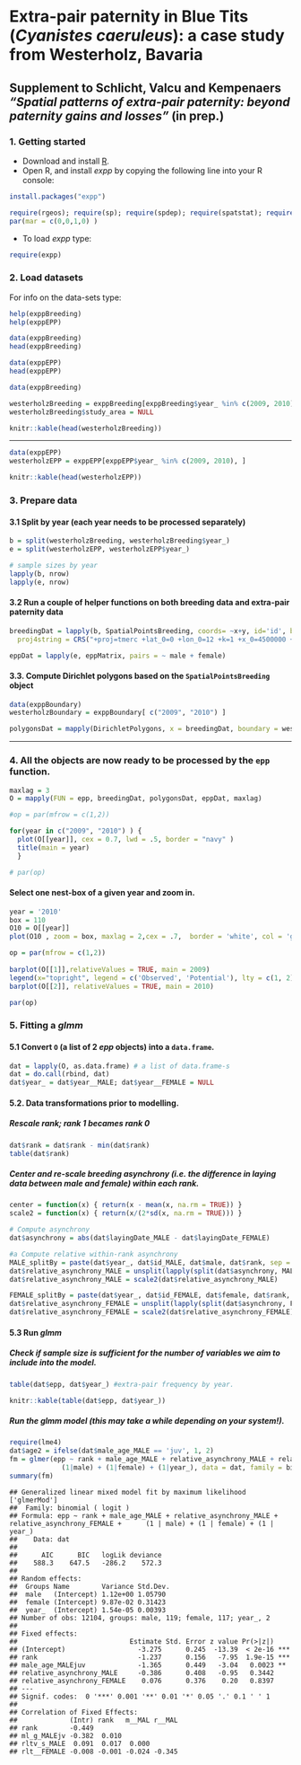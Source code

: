 <!--
%\VignetteEngine{knitr::knitr}
%\VignetteIndexEntry{Blue Tits Case study}
-->

Extra-pair paternity in Blue Tits (_Cyanistes caeruleus_): a case study from Westerholz, Bavaria 
========================================================================================================
Supplement to Schlicht, Valcu and Kempenaers _"Spatial patterns of extra-pair paternity: beyond paternity gains and losses"_ (in prep.)
-------------------------------------------------------------------------------------------------------------------------------------


### 1. Getting started
 * Download and install [R](http://cran.rstudio.com/).
 * Open R, and install _expp_ by copying the following line into your R console:  
```r
install.packages("expp")
```  
  
```r
require(rgeos); require(sp); require(spdep); require(spatstat); require(deldir)
par(mar = c(0,0,1,0) )
```
 * To load _expp_ type:   
```r
require(expp)
```

### 2. Load datasets
For info on the data-sets type: 
```r
help(exppBreeding)
help(exppEPP)
```
```r
data(exppBreeding)
head(exppBreeding)
```
```r
data(exppEPP)
head(exppEPP)
```

```r
data(exppBreeding)

westerholzBreeding = exppBreeding[exppBreeding$year_ %in% c(2009, 2010), ]
westerholzBreeding$study_area = NULL 

knitr::kable(head(westerholzBreeding))
```

***** 
```r
data(exppEPP)
westerholzEPP = exppEPP[exppEPP$year_ %in% c(2009, 2010), ]

knitr::kable(head(westerholzEPP))
```


### 3. Prepare data

#### 3.1 Split by year (each year needs to be processed separately)

```r
b = split(westerholzBreeding, westerholzBreeding$year_)
e = split(westerholzEPP, westerholzEPP$year_) 

# sample sizes by year
lapply(b, nrow)
lapply(e, nrow)
```

#### 3.2 Run a couple of helper functions on both breeding data and extra-pair paternity data 
```r
breedingDat = lapply(b, SpatialPointsBreeding, coords= ~x+y, id='id', breeding= ~male + female, 
  proj4string = CRS("+proj=tmerc +lat_0=0 +lon_0=12 +k=1 +x_0=4500000 +y_0=0 +datum=potsdam +units=m +no_defs"))

eppDat = lapply(e, eppMatrix, pairs = ~ male + female)


```

#### 3.3. Compute Dirichlet polygons based on the `SpatialPointsBreeding` object

```r
data(exppBoundary)
westerholzBoundary = exppBoundary[ c("2009", "2010") ]

polygonsDat = mapply(DirichletPolygons, x = breedingDat, boundary = westerholzBoundary) 
```  
********************************************************************************

### 4. All the objects are now ready to be processed by the `epp` function.
```r
maxlag = 3
O = mapply(FUN = epp, breedingDat, polygonsDat, eppDat, maxlag)
```

```r
#op = par(mfrow = c(1,2))

for(year in c("2009", "2010") ) { 
  plot(O[[year]], cex = 0.7, lwd = .5, border = "navy" )
  title(main = year)
  }

# par(op)
```
#### Select one nest-box of a given year and zoom in.
```r
year = '2010'
box = 110
O10 = O[[year]]
plot(O10 , zoom = box, maxlag = 2,cex = .7,  border = 'white', col = 'grey70', zoom.col = "bisque")

```

```r
op = par(mfrow = c(1,2))
    
barplot(O[[1]],relativeValues = TRUE, main = 2009) 
legend(x="topright", legend = c('Observed', 'Potential'), lty = c(1, 2),bty='n')
barplot(O[[2]], relativeValues = TRUE, main = 2010)

par(op)
```

### 5. Fitting a _glmm_ 

#### 5.1 Convert `O` (a list of 2 _epp_ objects) into a `data.frame`.
```r
dat = lapply(O, as.data.frame) # a list of data.frame-s
dat = do.call(rbind, dat)
dat$year_ = dat$year__MALE; dat$year__FEMALE = NULL

```

#### 5.2. Data transformations prior to modelling.

##### Rescale rank; rank 1 becames rank 0
```r
dat$rank = dat$rank - min(dat$rank)
table(dat$rank)
```
##### Center and re-scale breeding asynchrony (i.e. the difference in laying data between male and female) within each rank.

```r
center = function(x) { return(x - mean(x, na.rm = TRUE)) }
scale2 = function(x) { return(x/(2*sd(x, na.rm = TRUE))) }

# Compute asynchrony
dat$asynchrony = abs(dat$layingDate_MALE - dat$layingDate_FEMALE)

#a Compute relative within-rank asynchrony
MALE_splitBy = paste(dat$year_, dat$id_MALE, dat$male, dat$rank, sep = "_")
dat$relative_asynchrony_MALE = unsplit(lapply(split(dat$asynchrony, MALE_splitBy), center), MALE_splitBy)
dat$relative_asynchrony_MALE = scale2(dat$relative_asynchrony_MALE)

FEMALE_splitBy = paste(dat$year_, dat$id_FEMALE, dat$female, dat$rank, sep = "_")
dat$relative_asynchrony_FEMALE = unsplit(lapply(split(dat$asynchrony, FEMALE_splitBy), center), FEMALE_splitBy)
dat$relative_asynchrony_FEMALE = scale2(dat$relative_asynchrony_FEMALE)
```

#### 5.3 Run _glmm_
##### Check if sample size is sufficient for the number of variables we aim to include into the model.
```r
table(dat$epp, dat$year_) #extra-pair frequency by year.
```
```r
knitr::kable(table(dat$epp, dat$year_))
```

##### Run the glmm model (this may take a while depending on your system!).
```r
require(lme4)
dat$age2 = ifelse(dat$male_age_MALE == 'juv', 1, 2)
fm = glmer(epp ~ rank + male_age_MALE + relative_asynchrony_MALE + relative_asynchrony_FEMALE + 
             (1|male) + (1|female) + (1|year_), data = dat, family = binomial)
summary(fm)
```

```
## Generalized linear mixed model fit by maximum likelihood ['glmerMod']
##  Family: binomial ( logit )
## Formula: epp ~ rank + male_age_MALE + relative_asynchrony_MALE + relative_asynchrony_FEMALE +      (1 | male) + (1 | female) + (1 | year_) 
##    Data: dat 
## 
##      AIC      BIC   logLik deviance 
##    588.3    647.5   -286.2    572.3 
## 
## Random effects:
##  Groups Name        Variance Std.Dev.
##  male   (Intercept) 1.12e+00 1.05790 
##  female (Intercept) 9.87e-02 0.31423 
##  year_  (Intercept) 1.54e-05 0.00393 
## Number of obs: 12104, groups: male, 119; female, 117; year_, 2
## 
## Fixed effects:
##                            Estimate Std. Error z value Pr(>|z|)    
## (Intercept)                  -3.275      0.245  -13.39  < 2e-16 ***
## rank                         -1.237      0.156   -7.95  1.9e-15 ***
## male_age_MALEjuv             -1.365      0.449   -3.04   0.0023 ** 
## relative_asynchrony_MALE     -0.386      0.408   -0.95   0.3442    
## relative_asynchrony_FEMALE    0.076      0.376    0.20   0.8397    
## ---
## Signif. codes:  0 '***' 0.001 '**' 0.01 '*' 0.05 '.' 0.1 ' ' 1
## 
## Correlation of Fixed Effects:
##             (Intr) rank   m__MAL r__MAL
## rank        -0.449                     
## ml_g_MALEjv -0.382  0.010              
## rltv_s_MALE  0.091  0.017  0.000       
## rlt__FEMALE -0.008 -0.001 -0.024 -0.345
```





































